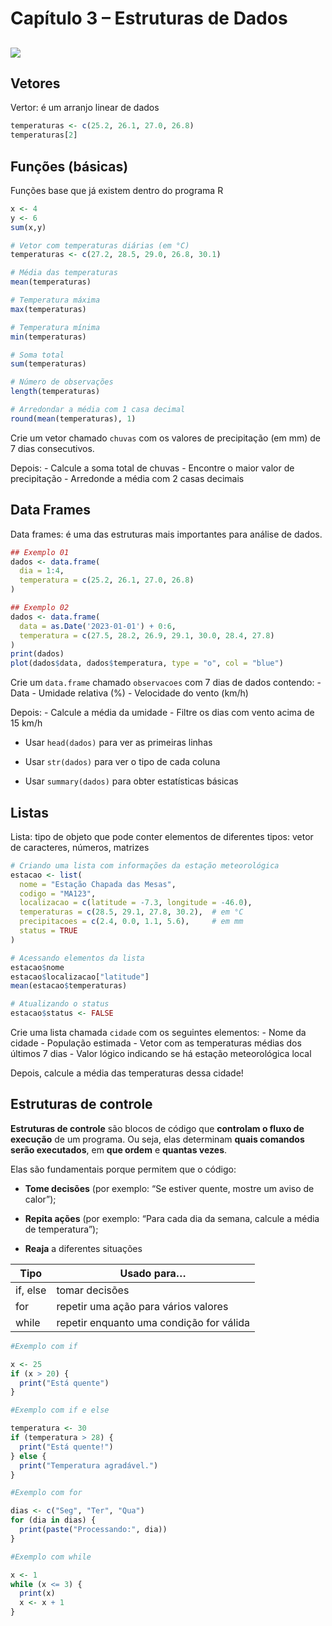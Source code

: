 # Capítulo 3 – Estruturas de Dados

## ![](/imagens/fig3.png){fig-align="center"}

## Vetores

Vertor: é um arranjo linear de dados

```r
temperaturas <- c(25.2, 26.1, 27.0, 26.8)
temperaturas[2]
```


## Funções (básicas)

Funções base que já existem dentro do programa R

```r
x <- 4
y <- 6
sum(x,y)
```

```r
# Vetor com temperaturas diárias (em °C)
temperaturas <- c(27.2, 28.5, 29.0, 26.8, 30.1)

# Média das temperaturas
mean(temperaturas)

# Temperatura máxima
max(temperaturas)

# Temperatura mínima
min(temperaturas)

# Soma total
sum(temperaturas)

# Número de observações
length(temperaturas)

# Arredondar a média com 1 casa decimal
round(mean(temperaturas), 1)
```

::: {.callout-tip icon="pencil" title="Agora faça você mesmo!"}
Crie um vetor chamado `chuvas` com os valores de precipitação (em mm) de 7 dias consecutivos.

Depois:
- Calcule a soma total de chuvas
- Encontre o maior valor de precipitação
- Arredonde a média com 2 casas decimais
:::


## Data Frames

Data frames: é uma das estruturas mais importantes para análise de dados.

```r
## Exemplo 01
dados <- data.frame(
  dia = 1:4,
  temperatura = c(25.2, 26.1, 27.0, 26.8)
)
```

```r
## Exemplo 02
dados <- data.frame(
  data = as.Date('2023-01-01') + 0:6,
  temperatura = c(27.5, 28.2, 26.9, 29.1, 30.0, 28.4, 27.8)
)
print(dados)
plot(dados$data, dados$temperatura, type = "o", col = "blue")
```

::: {.callout-tip icon="pencil" title="Agora faça você mesmo!"}
Crie um `data.frame` chamado `observacoes` com 7 dias de dados contendo: - Data - Umidade relativa (%) - Velocidade do vento (km/h)

Depois: - Calcule a média da umidade - Filtre os dias com vento acima de 15 km/h
:::

::: {.callout-note icon="book-open" title="Explore"}
-   Usar `head(dados)` para ver as primeiras linhas

-   Usar `str(dados)` para ver o tipo de cada coluna

-   Usar `summary(dados)` para obter estatísticas básicas
:::

## Listas

Lista: tipo de objeto que pode conter elementos de diferentes tipos: vetor de caracteres, números, matrizes

```r
# Criando uma lista com informações da estação meteorológica
estacao <- list(
  nome = "Estação Chapada das Mesas",
  codigo = "MA123",
  localizacao = c(latitude = -7.3, longitude = -46.0),
  temperaturas = c(28.5, 29.1, 27.8, 30.2),  # em °C
  precipitacoes = c(2.4, 0.0, 1.1, 5.6),     # em mm
  status = TRUE
)

# Acessando elementos da lista
estacao$nome
estacao$localizacao["latitude"]
mean(estacao$temperaturas)

# Atualizando o status
estacao$status <- FALSE
```

::: {.callout-tip icon="pencil" title="Agora faça você mesmo!"}
Crie uma lista chamada `cidade` com os seguintes elementos: - Nome da cidade - População estimada - Vetor com as temperaturas médias dos últimos 7 dias - Valor lógico indicando se há estação meteorológica local

Depois, calcule a média das temperaturas dessa cidade!
:::

## Estruturas de controle

**Estruturas de controle** são blocos de código que **controlam o fluxo de execução** de um programa. Ou seja, elas determinam **quais comandos serão executados**, em **que ordem** e **quantas vezes**.

Elas são fundamentais porque permitem que o código:

-    **Tome decisões** (por exemplo: "Se estiver quente, mostre um aviso de calor");

-   **Repita ações** (por exemplo: "Para cada dia da semana, calcule a média de temperatura");

-   **Reaja** a diferentes situações

| Tipo     | Usado para...                            |
|----------|------------------------------------------|
| if, else | tomar decisões                           |
| for      | repetir uma ação para vários valores     |
| while    | repetir enquanto uma condição for válida |

```r
#Exemplo com if

x <- 25
if (x > 20) {
  print("Está quente")
}
```

```r
#Exemplo com if e else

temperatura <- 30
if (temperatura > 28) {
  print("Está quente!")
} else {
  print("Temperatura agradável.")
}
```

```r
#Exemplo com for

dias <- c("Seg", "Ter", "Qua")
for (dia in dias) {
  print(paste("Processando:", dia))
}
```

```r
#Exemplo com while

x <- 1
while (x <= 3) {
  print(x)
  x <- x + 1
}
```
